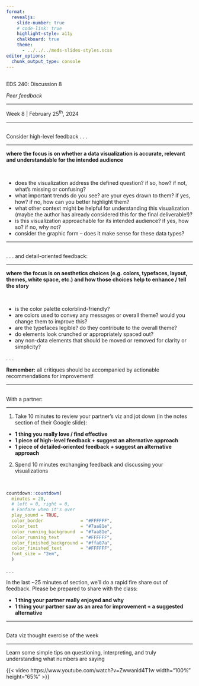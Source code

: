 ```yaml
---
format: 
  revealjs:
    slide-number: true
    # code-link: true
    highlight-style: a11y
    chalkboard: true
    theme: 
      - ../../../meds-slides-styles.scss
editor_options: 
  chunk_output_type: console
---
```


## {#title-slide data-menu-title="Title Slide" background="#047C91"} 

[EDS 240: Discussion 8]{.custom-title}

[*Peer feedback*]{.custom-subtitle}

<hr class="hr-dark-blue">

[Week 8 | February 25^th^, 2024]{.custom-subtitle3}

---

## {#high-level-feedback data-menu-title="High-level feedback"}

[Consider high-level feedback . . .]{.slide-title}

<hr>

::: {.center-text .body-text-m}
**where the focus is on whether a data visualization is accurate, relevant and understandable for the intended audience**
:::

<br>

  - does the visualization address the defined question? if so, how? if not, what's missing or confusing?
  - what important trends do you see? are your eyes drawn to them? if yes, how? if no, how can you better highlight them?
  - what other context might be helpful for understanding this visualization (maybe the author has already considered this for the final deliverable!)? 
  - is this visualization approachable for its intended audience? if yes, how so? if no, why not?
  - consider the graphic form -- does it make sense for these data types?
  
---

## {#detail-oriented-feedback data-menu-title="Detail-oriented feedback"}

[. . . and detail-oriented feedback:]{.slide-title}

<hr>

::: {.center-text .body-text-m}
**where the focus is on aesthetics choices (e.g. colors, typefaces, layout, themes, white space, etc.) and how those choices help to enhance / tell the story**
:::

<br>

  - is the color palette colorblind-friendly?
  - are colors used to convey any messages or overall theme? would you change them to improve this?
  - are the typefaces legible? do they contribute to the overall theme?
  - do elements look crunched or appropriately spaced out?
  - any non-data elements that should be moved or removed for clarity or simplicity?

. . . 

::: {.center-text .body-text-m}
**Remember:** all critiques should be accompanied by actionable recommendations for improvement!
:::

---

## {#exercise data-menu-title="Exercise"}

[With a partner:]{.slide-title}

<hr>

1. Take 10 minutes to review your partner's viz and jot down (in the notes section of their Google slide):
  - **1 thing you really love / find effective**
  - **1 piece of high-level feedback + suggest an alternative approach**
  - **1 piece of detailed-oriented feedback + suggest an alternative approach**
2. Spend 10 minutes exchanging feedback and discussing your visualizations

<br>

```r
countdown::countdown(
  minutes = 20,
  # left = 0, right = 0,
  # Fanfare when it's over
  play_sound = TRUE,
  color_border              = "#FFFFFF",
  color_text                = "#7aa81e",
  color_running_background  = "#7aa81e",
  color_running_text        = "#FFFFFF",
  color_finished_background = "#ffa07a",
  color_finished_text       = "#FFFFFF",
  font_size = "2em",
  )
```

. . .

[In the last ~25 minutes of section, we'll do a rapid fire share out of feedback. Please be prepared to share with the class:]{.body-text-m}

- **1 thing your partner really enjoyed and why**
- **1 thing your partner saw as an area for improvement + a suggested alternative**

---

## {#context data-menu-title="Reminder: context is important"}

[Data viz thought exercise of the week]{.slide-title}

<hr>

::: {.center-text .body-text-m}
Learn some simple tips on questioning, interpreting, and truly understanding what numbers are saying
:::

{{< video https://www.youtube.com/watch?v=Zwwanld4T1w width="100%" height="65%" >}}

